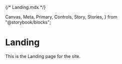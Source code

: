 {/* Landing.mdx */}

  Canvas,
  Meta,
  Primary,
  Controls,
  Story,
  Stories,
} from "@storybook/blocks";


<Meta of={Landing} />

# Landing

This is the Landing page for the site.

<Primary />
<Controls />
<Stories />
